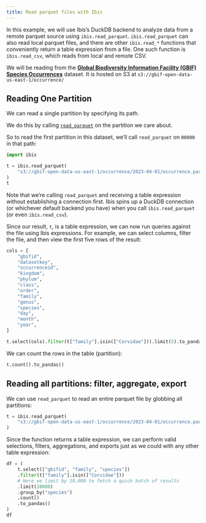 ```yaml
---
title: Read parquet files with Ibis
---
```


In this example, we will use Ibis's DuckDB backend to analyze data from
a remote parquet source using `ibis.read_parquet`. `ibis.read_parquet` can also
read local parquet files, and there are other `ibis.read_*` functions that
conveniently return a table expression from a file. One such function is
`ibis.read_csv`, which reads from local and remote CSV.

We will be reading from the [**Global Biodiversity Information Facility (GBIF)
Species Occurrences**](https://registry.opendata.aws/gbif/) dataset. It is
hosted on S3 at `s3://gbif-open-data-us-east-1/occurrence/`

## Reading One Partition

We can read a single partition by specifying its path.

We do this by calling
[`read_parquet`](https://ibis-project.org/backends/duckdb#ibis.backends.duckdb.Backend.read_parquet)
on the partition we care about.

So to read the first partition in this dataset, we'll call `read_parquet` on
`00000` in that path:

```python
import ibis

t = ibis.read_parquet(
    "s3://gbif-open-data-us-east-1/occurrence/2023-04-01/occurrence.parquet/000000"
)
t
```

Note that we're calling `read_parquet` and receiving a table expression without
establishing a connection first. Ibis spins up a DuckDB connection (or
whichever default backend you have) when you call `ibis.read_parquet` (or even
`ibis.read_csv`).

Since our result, `t`, is a table expression, we can now run queries against
the file using Ibis expressions. For example, we can select columns, filter the
file, and then view the first five rows of the result:

```python
cols = [
    "gbifid",
    "datasetkey",
    "occurrenceid",
    "kingdom",
    "phylum",
    "class",
    "order",
    "family",
    "genus",
    "species",
    "day",
    "month",
    "year",
]

t.select(cols).filter(t["family"].isin(["Corvidae"])).limit(5).to_pandas()
```

We can count the rows in the table (partition):

```python
t.count().to_pandas()
```

## Reading all partitions: filter, aggregate, export

We can use `read_parquet` to read an entire parquet file by globbing all
partitions:

```python
t = ibis.read_parquet(
    "s3://gbif-open-data-us-east-1/occurrence/2023-04-01/occurrence.parquet/*"
)
```

Since the function returns a table expression, we can perform valid selections,
filters, aggregations, and exports just as we could with any other table
expression:

```python
df = (
    t.select(["gbifid", "family", "species"])
    .filter(t["family"].isin(["Corvidae"]))
    # Here we limit by 10,000 to fetch a quick batch of results
    .limit(10000)
    .group_by("species")
    .count()
    .to_pandas()
)
df
```
